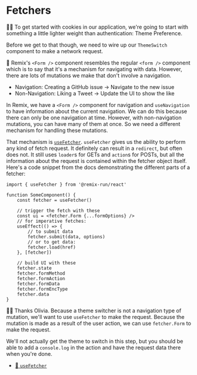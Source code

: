 # Fetchers

<EpicVideo url="https://www.epicweb.dev/workshops/authentication-strategies-and-implementation/cookies/implementing-theme-switching-with-conform-and-usefetcher" />

👨‍💼 To get started with cookies in our application, we're going to start with
something a little lighter weight than authentication: Theme Preference.

Before we get to that though, we need to wire up our `ThemeSwitch` component to
make a network request.

🦉 Remix's `<Form />` component resembles the regular `<form />` component which
is to say that it's a mechanism for navigating with data. However, there are
lots of mutations we make that don't involve a navigation.

- Navigation: Creating a GitHub issue -> Navigate to the new issue
- Non-Navigation: Liking a Tweet -> Update the UI to show the like

In Remix, we have a `<Form />` component for navigation and `useNavigation` to
have information about the current navigation. We can do this because there can
only be one navigation at time. However, with non-navigation mutations, you can
have many of them at once. So we need a different mechanism for handling these
mutations.

That mechanism is [`useFetcher`](https://remix.run/docs/en/main/hooks/use-fetcher).
`useFetcher` gives us the ability to perform any kind of fetch request. It
definitely can result in a `redirect`, but often does not. It still uses
`loader`s for GETs and `action`s for POSTs, but all the information about the
request is contained within the fetcher object itself. Here's a code snippet
from the docs demonstrating the different parts of a fetcher:

```tsx
import { useFetcher } from '@remix-run/react'

function SomeComponent() {
	const fetcher = useFetcher()

	// trigger the fetch with these
	const ui = <fetcher.Form {...formOptions} />
	// for imperative fetches:
	useEffect(() => {
		// to submit data
		fetcher.submit(data, options)
		// or to get data:
		fetcher.load(href)
	}, [fetcher])

	// build UI with these
	fetcher.state
	fetcher.formMethod
	fetcher.formAction
	fetcher.formData
	fetcher.formEncType
	fetcher.data
}
```

👨‍💼 Thanks Olivia. Because a theme switcher is not a navigation type of mutation,
we'll want to use `useFetcher` to make the request. Because the mutation is made
as a result of the user action, we can use `fetcher.Form` to make the request.

We'll not actually get the theme to switch in this step, but you should be able
to add a `console.log` in the action and have the request data there when you're
done.

- [📜 `useFetcher`](https://remix.run/docs/en/main/hooks/use-fetcher)
